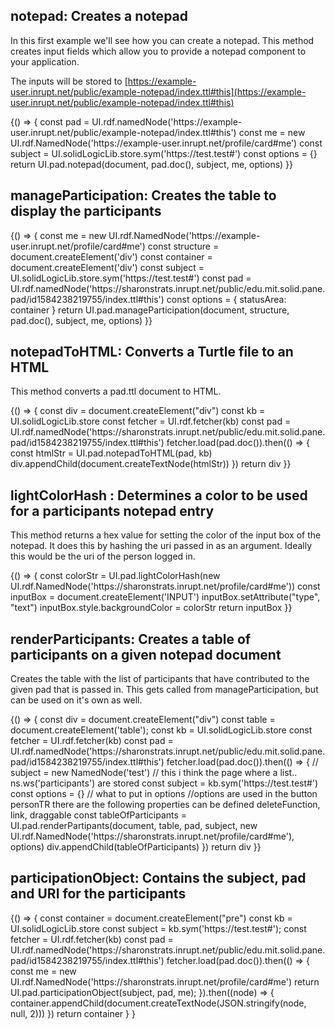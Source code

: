 

<Meta title="Notepad" />

## notepad: Creates a notepad

In this first example we'll see how you can create a notepad. This method creates input fields
which allow you to provide a notepad component to your application.

The inputs will be stored to [https://example-user.inrupt.net/public/example-notepad/index.ttl#this](https://example-user.inrupt.net/public/example-notepad/index.ttl#this)

<Canvas>
  <Story name="notepad">
        {() => {
          const pad = UI.rdf.namedNode('https://example-user.inrupt.net/public/example-notepad/index.ttl#this')
          const me = new UI.rdf.NamedNode('https://example-user.inrupt.net/profile/card#me')
          const subject = UI.solidLogicLib.store.sym('https://test.test#')
          const options = {}
          return UI.pad.notepad(document, pad.doc(), subject, me, options)
        }}
   </Story>
</Canvas>

## manageParticipation: Creates the table to display the participants

<Canvas>
  <Story name="manageParticipation">
    {() => {
      const me = new UI.rdf.NamedNode('https://example-user.inrupt.net/profile/card#me')
      const structure = document.createElement('div')
      const container = document.createElement('div')
      const subject = UI.solidLogicLib.store.sym('https://test.test#')
      const pad = UI.rdf.namedNode('https://sharonstrats.inrupt.net/public/edu.mit.solid.pane.pad/id1584238219755/index.ttl#this')
      const options = { statusArea: container }
      return UI.pad.manageParticipation(document, structure, pad.doc(), subject, me, options)
    }}
  </Story>
</Canvas>

## notepadToHTML: Converts a Turtle file to an HTML

This method converts a pad.ttl document to HTML.

<Canvas>
  <Story name="notepadToHTML">
    {() => {
      const div = document.createElement("div")
      const kb = UI.solidLogicLib.store
      const fetcher = UI.rdf.fetcher(kb)
      const pad = UI.rdf.namedNode('https://sharonstrats.inrupt.net/public/edu.mit.solid.pane.pad/id1584238219755/index.ttl#this')
      fetcher.load(pad.doc()).then(() => {
        const htmlStr = UI.pad.notepadToHTML(pad, kb)
        div.appendChild(document.createTextNode(htmlStr))
      })
      return div
    }}
  </Story>
</Canvas>

## lightColorHash : Determines a color to be used for a participants notepad entry

This method returns a hex value for setting the color of the input box of the notepad. It does this by hashing the uri passed in as an argument. Ideally this would be the uri of the person logged in.

<Canvas>
  <Story name="lightColorHash">
    {() => {
        const colorStr = UI.pad.lightColorHash(new UI.rdf.NamedNode('https://sharonstrats.inrupt.net/profile/card#me'))
      const inputBox = document.createElement('INPUT')
      inputBox.setAttribute("type", "text")
      inputBox.style.backgroundColor = colorStr
      return inputBox
    }}
  </Story>
</Canvas>

## renderParticipants: Creates a table of participants on a given notepad document

Creates the table with the list of participants that have contributed to the given pad that is passed in. This gets called from manageParticipation, but can be used on it's own as well.

<Canvas>
  <Story name="renderParticipants">
    {() => {
      const div = document.createElement("div")
      const table = document.createElement('table');
      const kb = UI.solidLogicLib.store
      const fetcher = UI.rdf.fetcher(kb)
      const pad = UI.rdf.namedNode('https://sharonstrats.inrupt.net/public/edu.mit.solid.pane.pad/id1584238219755/index.ttl#this')
      fetcher.load(pad.doc()).then(() => {
        // subject = new NamedNode('test') // this i think the page where a list.. ns.ws('participants') are stored
        const subject = kb.sym('https://test.test#')
        const options = {} // what to put in options
        //options are used in the button personTR there are the following properties can be defined deleteFunction, link, draggable
        const tableOfParticipants = UI.pad.renderPartipants(document, table, pad, subject, new UI.rdf.NamedNode('https://sharonstrats.inrupt.net/profile/card#me'), options)
        div.appendChild(tableOfParticipants)
      })
      return div
    }}
  </Story>
</Canvas>

## participationObject: Contains the subject, pad and URI for the participants

<Canvas>
  <Story name="participationObject">
    {() => {
      const container = document.createElement("pre")
      const kb = UI.solidLogicLib.store
      const subject = kb.sym('https://test.test#');
      const fetcher = UI.rdf.fetcher(kb)
      const pad = UI.rdf.namedNode('https://sharonstrats.inrupt.net/public/edu.mit.solid.pane.pad/id1584238219755/index.ttl#this')
      fetcher.load(pad.doc()).then(() => {
        const me = new UI.rdf.NamedNode('https://sharonstrats.inrupt.net/profile/card#me')
        return UI.pad.participationObject(subject, pad, me);
      }).then((node) => {
        container.appendChild(document.createTextNode(JSON.stringify(node, null, 2)))
      })
      return container
    }
    }
  </Story>
</Canvas>
